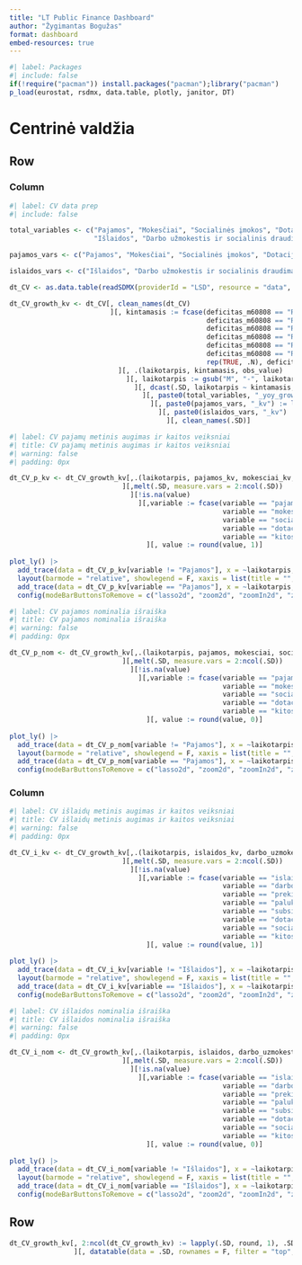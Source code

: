 ```yaml
---
title: "LT Public Finance Dashboard"
author: "Žygimantas Bogužas"
format: dashboard
embed-resources: true
---
```


```r
#| label: Packages
#| include: false
if(!require("pacman")) install.packages("pacman");library("pacman")
p_load(eurostat, rsdmx, data.table, plotly, janitor, DT)
```

# Centrinė valdžia {orientation="rows"}

## Row {height=55%}

### Column {.tabset}

```r
#| label: CV data prep
#| include: false

total_variables <- c("Pajamos", "Mokesčiai", "Socialinės įmokos", "Dotacijos_p", "Kitos pajamos",
                     "Išlaidos", "Darbo užmokestis ir socialinis draudimas", "Prekių ir paslaugų naudojimas", "Palūkanos", "Subsidijos", "Dotacijos_i", "Socialinės išmokos", "Kitos išlaidos")

pajamos_vars <- c("Pajamos", "Mokesčiai", "Socialinės įmokos", "Dotacijos_p", "Kitos pajamos")

islaidos_vars <- c("Išlaidos", "Darbo užmokestis ir socialinis draudimas", "Prekių ir paslaugų naudojimas", "Palūkanos", "Subsidijos", "Dotacijos_i", "Socialinės išmokos", "Kitos išlaidos")

dt_CV <- as.data.table(readSDMX(providerId = "LSD", resource = "data", flowRef = "S7R283_M2040105", dsd = TRUE), labels = T)

dt_CV_growth_kv <- dt_CV[, clean_names(dt_CV)
                         ][, kintamasis := fcase(deficitas_m60808 == "R04","Dotacijos_p",
                                                 deficitas_m60808 == "R11","Dotacijos_i",
                                                 deficitas_m60808 == "R21","Vidaus (Grynasis finansinio turto pasikeitimas, išskyrus grynuosius pinigus)",
                                                 deficitas_m60808 == "R22","Užsienio (Grynasis finansinio turto pasikeitimas, išskyrus grynuosius pinigus)",
                                                 deficitas_m60808 == "R24","Vidaus (Grynasis finansinių įsipareigojimų pasikeitimas)",
                                                 deficitas_m60808 == "R25","Užsienio (Grynasis finansinių įsipareigojimų pasikeitimas)",
                                                 rep(TRUE, .N), deficitas_m60808_label_lt)
                           ][, .(laikotarpis, kintamasis, obs_value)
                             ][, laikotarpis := gsub("M", "-", laikotarpis)][, laikotarpis := as.Date(paste0(laikotarpis, "-01"))
                               ][, dcast(.SD, laikotarpis ~ kintamasis, value.var = "obs_value")
                                 ][, paste0(total_variables, "_yoy_growth") := lapply(.SD, function(x) (x/shift(x, n=12, type = "lag"))*100-100), .SDcols = total_variables
                                   ][, paste0(pajamos_vars, "_kv") := lapply(.SD, function(x) (shift(x, n=12, type = "lag")/shift(Pajamos, n=12, type = "lag"))*(x/shift(x, n=12, type = "lag")-1)*100), .SDcols = pajamos_vars
                                     ][, paste0(islaidos_vars, "_kv") := lapply(.SD, function(x) (shift(x, n=12, type = "lag")/shift(Išlaidos, n=12, type = "lag"))*(x/shift(x, n=12, type = "lag")-1)*100), .SDcols = islaidos_vars
                                       ][, clean_names(.SD)]

```

```r
#| label: CV pajamų metinis augimas ir kaitos veiksniai
#| title: CV pajamų metinis augimas ir kaitos veiksniai
#| warning: false
#| padding: 0px

dt_CV_p_kv <- dt_CV_growth_kv[,.(laikotarpis, pajamos_kv, mokesciai_kv, socialines_imokos_kv, dotacijos_p_kv, kitos_pajamos_kv)
                            ][,melt(.SD, measure.vars = 2:ncol(.SD))
                              ][!is.na(value)
                                ][,variable := fcase(variable == "pajamos_kv", "Pajamos",
                                                     variable == "mokesciai_kv", "Mokesčiai",
                                                     variable == "socialines_imokos_kv", "Socialinės įmokos",
                                                     variable == "dotacijos_p_kv", "Dotacijos",
                                                     variable == "kitos_pajamos_kv", "Kitos pajamos")
                                  ][, value := round(value, 1)]
  
plot_ly() |>
  add_trace(data = dt_CV_p_kv[variable != "Pajamos"], x = ~laikotarpis, y = ~value, type = "bar", name = ~variable, color = ~variable) |> 
  layout(barmode = "relative", showlegend = F, xaxis = list(title = "", tickformat= "%Y-%m"), yaxis = list(title="")) |> 
  add_trace(data = dt_CV_p_kv[variable == "Pajamos"], x = ~laikotarpis, y = ~value, type = "scatter", mode = "lines+markers", color = ~variable, line = list(color = "black", width = 3), marker = list(color = "black", size = 8)) |> 
  config(modeBarButtonsToRemove = c("lasso2d", "zoom2d", "zoomIn2d", "zoomOut2d", "select2d", "pan2d", "resetScale2d"), displaylogo = F)
```

```r
#| label: CV pajamos nominalia išraiška
#| title: CV pajamos nominalia išraiška
#| warning: false
#| padding: 0px

dt_CV_p_nom <- dt_CV_growth_kv[,.(laikotarpis, pajamos, mokesciai, socialines_imokos, dotacijos_p, kitos_pajamos)
                            ][,melt(.SD, measure.vars = 2:ncol(.SD))
                              ][!is.na(value)
                                ][,variable := fcase(variable == "pajamos", "Pajamos",
                                                     variable == "mokesciai", "Mokesčiai",
                                                     variable == "socialines_imokos", "Socialinės įmokos",
                                                     variable == "dotacijos_p", "Dotacijos",
                                                     variable == "kitos_pajamos", "Kitos pajamos")
                                  ][, value := round(value, 0)]
  
plot_ly() |>
  add_trace(data = dt_CV_p_nom[variable != "Pajamos"], x = ~laikotarpis, y = ~value, type = "bar", name = ~variable, color = ~variable) |> 
  layout(barmode = "relative", showlegend = F, xaxis = list(title = "", tickformat= "%Y-%m", type = "tozero"), yaxis = list(title="")) |> 
  add_trace(data = dt_CV_p_nom[variable == "Pajamos"], x = ~laikotarpis, y = ~value, type = "scatter", mode = "lines+markers", color = ~variable, line = list(color = "black", width = 3), marker = list(color = "black", size = 8)) |> 
  config(modeBarButtonsToRemove = c("lasso2d", "zoom2d", "zoomIn2d", "zoomOut2d", "select2d", "resetScale2d"), displaylogo = F)

```
### Column {.tabset}

```r
#| label: CV išlaidų metinis augimas ir kaitos veiksniai
#| title: CV išlaidų metinis augimas ir kaitos veiksniai
#| warning: false
#| padding: 0px

dt_CV_i_kv <- dt_CV_growth_kv[,.(laikotarpis, islaidos_kv, darbo_uzmokestis_ir_socialinis_draudimas_kv, prekiu_ir_paslaugu_naudojimas_kv, palukanos_kv, subsidijos_kv, dotacijos_i_kv, socialines_ismokos_kv, kitos_islaidos_kv)
                            ][,melt(.SD, measure.vars = 2:ncol(.SD))
                              ][!is.na(value)
                                ][,variable := fcase(variable == "islaidos_kv", "Išlaidos",
                                                     variable == "darbo_uzmokestis_ir_socialinis_draudimas_kv", "Darbo užmokestis ir socialinis draudimas",
                                                     variable == "prekiu_ir_paslaugu_naudojimas_kv", "Prekių ir paslaugų naudojimas",
                                                     variable == "palukanos_kv", "Palūkanos",
                                                     variable == "subsidijos_kv", "Subsidijos",
                                                     variable == "dotacijos_i_kv", "Dotacijos",
                                                     variable == "socialines_ismokos_kv", "Socialinės išmokos",
                                                     variable == "kitos_islaidos_kv", "Kitos išlaidos")
                                  ][, value := round(value, 1)]
  
plot_ly() |>
  add_trace(data = dt_CV_i_kv[variable != "Išlaidos"], x = ~laikotarpis, y = ~value, type = "bar", name = ~variable, color = ~variable) |> 
  layout(barmode = "relative", showlegend = F, xaxis = list(title = "", tickformat= "%Y-%m"), yaxis = list(title="")) |> 
  add_trace(data = dt_CV_i_kv[variable == "Išlaidos"], x = ~laikotarpis, y = ~value, type = "scatter", mode = "lines+markers", color = ~variable, line = list(color = "black", width = 3), marker = list(color = "black", size = 8)) |> 
  config(modeBarButtonsToRemove = c("lasso2d", "zoom2d", "zoomIn2d", "zoomOut2d", "select2d", "pan2d", "resetScale2d"), displaylogo = F)

```


```r
#| label: CV išlaidos nominalia išraiška
#| title: CV išlaidos nominalia išraiška
#| warning: false
#| padding: 0px

dt_CV_i_nom <- dt_CV_growth_kv[,.(laikotarpis, islaidos, darbo_uzmokestis_ir_socialinis_draudimas, prekiu_ir_paslaugu_naudojimas, palukanos, subsidijos, dotacijos_i, socialines_ismokos, kitos_islaidos)
                            ][,melt(.SD, measure.vars = 2:ncol(.SD))
                              ][!is.na(value)
                                ][,variable := fcase(variable == "islaidos", "Išlaidos",
                                                     variable == "darbo_uzmokestis_ir_socialinis_draudimas", "Darbo užmokestis ir socialinis draudimas",
                                                     variable == "prekiu_ir_paslaugu_naudojimas", "Prekių ir paslaugų naudojimas",
                                                     variable == "palukanos", "Palūkanos",
                                                     variable == "subsidijos", "Subsidijos",
                                                     variable == "dotacijos_i", "Dotacijos",
                                                     variable == "socialines_ismokos", "Socialinės išmokos",
                                                     variable == "kitos_islaidos", "Kitos išlaidos")
                                  ][, value := round(value, 0)]
  
plot_ly() |>
  add_trace(data = dt_CV_i_nom[variable != "Išlaidos"], x = ~laikotarpis, y = ~value, type = "bar", name = ~variable, color = ~variable) |> 
  layout(barmode = "relative", showlegend = F, xaxis = list(title = "", tickformat= "%Y-%m"), yaxis = list(title="")) |> 
  add_trace(data = dt_CV_i_nom[variable == "Išlaidos"], x = ~laikotarpis, y = ~value, type = "scatter", mode = "lines+markers", color = ~variable, line = list(color = "black", width = 3), marker = list(color = "black", size = 8)) |> 
  config(modeBarButtonsToRemove = c("lasso2d", "zoom2d", "zoomIn2d", "zoomOut2d", "select2d", "resetScale2d"), displaylogo = F)

```


## Row

```r
dt_CV_growth_kv[, 2:ncol(dt_CV_growth_kv) := lapply(.SD, round, 1), .SDcols = 2:ncol(dt_CV_growth_kv)
                ][, datatable(data = .SD, rownames = F, filter = "top", extensions = c("Buttons","Scroller"), options = list(dom = "BSltpr", 
                                                                                                 buttons = c("copy","excel","pdf"), 
                                                                                                 autoWidth = TRUE,
                                                                                                 paging = TRUE,
                                                                                                 scroller = TRUE,
                                                                                                 scrollY = 200,
                                                                                                 scrollX = TRUE))]
```
